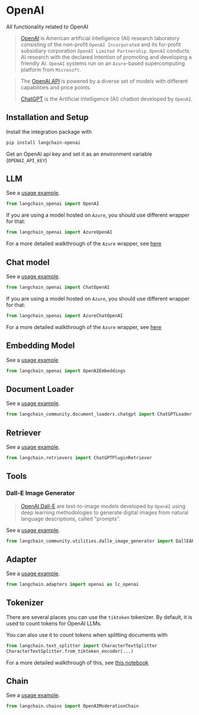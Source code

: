 # OpenAI

All functionality related to OpenAI

> [OpenAI](https://en.wikipedia.org/wiki/OpenAI) is American artificial intelligence (AI) research laboratory
> consisting of the non-profit `OpenAI Incorporated`
> and its for-profit subsidiary corporation `OpenAI Limited Partnership`.
> `OpenAI` conducts AI research with the declared intention of promoting and developing a friendly AI.
> `OpenAI` systems run on an `Azure`-based supercomputing platform from `Microsoft`.

> The [OpenAI API](https://platform.openai.com/docs/models) is powered by a diverse set of models with different capabilities and price points.
>
> [ChatGPT](https://chat.openai.com) is the Artificial Intelligence (AI) chatbot developed by `OpenAI`.

## Installation and Setup

Install the integration package with

```bash
pip install langchain-openai
```

Get an OpenAI api key and set it as an environment variable (`OPENAI_API_KEY`)

## LLM

See a [usage example](/docs/integrations/llms/openai).

```python
from langchain_openai import OpenAI
```

If you are using a model hosted on `Azure`, you should use different wrapper for that:

```python
from langchain_openai import AzureOpenAI
```

For a more detailed walkthrough of the `Azure` wrapper, see [here](/docs/integrations/llms/azure_openai)

## Chat model

See a [usage example](/docs/integrations/chat/openai).

```python
from langchain_openai import ChatOpenAI
```

If you are using a model hosted on `Azure`, you should use different wrapper for that:

```python
from langchain_openai import AzureChatOpenAI
```

For a more detailed walkthrough of the `Azure` wrapper, see [here](/docs/integrations/chat/azure_chat_openai)

## Embedding Model

See a [usage example](/docs/integrations/text_embedding/openai)

```python
from langchain_openai import OpenAIEmbeddings
```

## Document Loader

See a [usage example](/docs/integrations/document_loaders/chatgpt_loader).

```python
from langchain_community.document_loaders.chatgpt import ChatGPTLoader
```

## Retriever

See a [usage example](/docs/integrations/retrievers/chatgpt-plugin).

```python
from langchain.retrievers import ChatGPTPluginRetriever
```

## Tools

### Dall-E Image Generator

> [OpenAI Dall-E](https://openai.com/dall-e-3) are text-to-image models developed by `OpenAI`
> using deep learning methodologies to generate digital images from natural language descriptions,
> called "prompts".

See a [usage example](/docs/integrations/tools/dalle_image_generator).

```python
from langchain_community.utilities.dalle_image_generator import DallEAPIWrapper
```

## Adapter

See a [usage example](/docs/integrations/adapters/openai).

```python
from langchain.adapters import openai as lc_openai
```

## Tokenizer

There are several places you can use the `tiktoken` tokenizer. By default, it is used to count tokens
for OpenAI LLMs.

You can also use it to count tokens when splitting documents with

```python
from langchain.text_splitter import CharacterTextSplitter
CharacterTextSplitter.from_tiktoken_encoder(...)
```

For a more detailed walkthrough of this, see [this notebook](/docs/modules/data_connection/document_transformers/split_by_token#tiktoken)

## Chain

See a [usage example](/docs/guides/safety/moderation).

```python
from langchain.chains import OpenAIModerationChain
```
